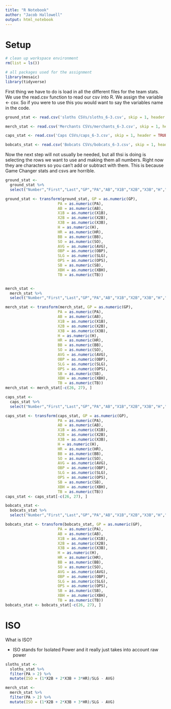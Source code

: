 ```yaml
---
title: "R Notebook"
author: "Jacob Hallowell"
output: html_notebook
---
```

# Setup
```r
# clean up workspace environment
rm(list = ls())

# all packages used for the assignment
library(mosaic)
library(tidyverse)
```

First thing we have to do is load in all the different files for the team stats. We use the read.csv function to read our csv into R. We assign the variable <- csv. So if you were to use this you would want to say the variables name in the code.
```r
ground_stat <- read.csv('sloths CSVs/sloths_6-3.csv', skip = 1, header = TRUE)

merch_stat <- read.csv('Merchants CSVs/merchants_6-3.csv', skip = 1, header = TRUE)

caps_stat <- read.csv('Caps CSVs/caps_6-3.csv', skip = 1, header = TRUE)

bobcats_stat <- read.csv('Bobcats CSVs/bobcats_6-3.csv', skip = 1, header = TRUE)
```

Now the next step will not usually be needed, but all thsi is doing is selecting the rows we want to use and making them all numbers. Right now they are characters so you can't add or subtract with them. This is because Game Changer stats and csvs are horrible.
```r
ground_stat <-
  ground_stat %>%
  select("Number","First","Last","GP","PA","AB","X1B","X2B","X3B","H","HR","RBI","R","BB","SO","AVG","OBP","SLG","OPS","SB","XBH","TB")

ground_stat <- transform(ground_stat, GP = as.numeric(GP),
                       PA = as.numeric(PA),
                       AB = as.numeric(AB),
                       X1B = as.numeric(X1B),
                       X2B = as.numeric(X2B),
                       X3B = as.numeric(X3B),
                       H = as.numeric(H),
                       HR = as.numeric(HR),
                       BB = as.numeric(BB),
                       SO = as.numeric(SO),
                       AVG = as.numeric(AVG),
                       OBP = as.numeric(OBP),
                       SLG = as.numeric(SLG),
                       OPS = as.numeric(OPS),
                       SB = as.numeric(SB),
                       XBH = as.numeric(XBH),
                       TB = as.numeric(TB))


merch_stat <-
  merch_stat %>%
  select("Number","First","Last","GP","PA","AB","X1B","X2B","X3B","H","HR","RBI","R","BB","SO","AVG","OBP","SLG","OPS","SB","XBH","TB")

merch_stat <- transform(merch_stat, GP = as.numeric(GP),
                       PA = as.numeric(PA),
                       AB = as.numeric(AB),
                       X1B = as.numeric(X1B),
                       X2B = as.numeric(X2B),
                       X3B = as.numeric(X3B),
                       H = as.numeric(H),
                       HR = as.numeric(HR),
                       BB = as.numeric(BB),
                       SO = as.numeric(SO),
                       AVG = as.numeric(AVG),
                       OBP = as.numeric(OBP),
                       SLG = as.numeric(SLG),
                       OPS = as.numeric(OPS),
                       SB = as.numeric(SB),
                       XBH = as.numeric(XBH),
                       TB = as.numeric(TB))
merch_stat <- merch_stat[-c(26, 27), ]

caps_stat <-
  caps_stat %>%
  select("Number","First","Last","GP","PA","AB","X1B","X2B","X3B","H","HR","RBI","R","BB","SO","AVG","OBP","SLG","OPS","SB","XBH","TB")

caps_stat <- transform(caps_stat, GP = as.numeric(GP),
                       PA = as.numeric(PA),
                       AB = as.numeric(AB),
                       X1B = as.numeric(X1B),
                       X2B = as.numeric(X2B),
                       X3B = as.numeric(X3B),
                       H = as.numeric(H),
                       HR = as.numeric(HR),
                       BB = as.numeric(BB),
                       SO = as.numeric(SO),
                       AVG = as.numeric(AVG),
                       OBP = as.numeric(OBP),
                       SLG = as.numeric(SLG),
                       OPS = as.numeric(OPS),
                       SB = as.numeric(SB),
                       XBH = as.numeric(XBH),
                       TB = as.numeric(TB))
caps_stat <- caps_stat[-c(26, 27), ]

bobcats_stat <-
  bobcats_stat %>%
  select("Number","First","Last","GP","PA","AB","X1B","X2B","X3B","H","HR","RBI","R","BB","SO","AVG","OBP","SLG","OPS","SB","XBH","TB")

bobcats_stat <- transform(bobcats_stat, GP = as.numeric(GP),
                       PA = as.numeric(PA),
                       AB = as.numeric(AB),
                       X1B = as.numeric(X1B),
                       X2B = as.numeric(X2B),
                       X3B = as.numeric(X3B),
                       H = as.numeric(H),
                       HR = as.numeric(HR),
                       BB = as.numeric(BB),
                       SO = as.numeric(SO),
                       AVG = as.numeric(AVG),
                       OBP = as.numeric(OBP),
                       SLG = as.numeric(SLG),
                       OPS = as.numeric(OPS),
                       SB = as.numeric(SB),
                       XBH = as.numeric(XBH),
                       TB = as.numeric(TB))
bobcats_stat <- bobcats_stat[-c(26, 27), ]
```

# ISO

What is ISO?

* ISO stands for Isolated Power and it really just takes into account raw power

```r
sloths_stat <-
  sloths_stat %>%
  filter(PA > 2) %>%
  mutate(ISO = (1*X2B + 2*X3B + 3*HR)/SLG - AVG)

merch_stat <-
  merch_stat %>%
  filter(PA > 2) %>%
  mutate(ISO = (1*X2B + 2*X3B + 3*HR)/SLG - AVG)
```